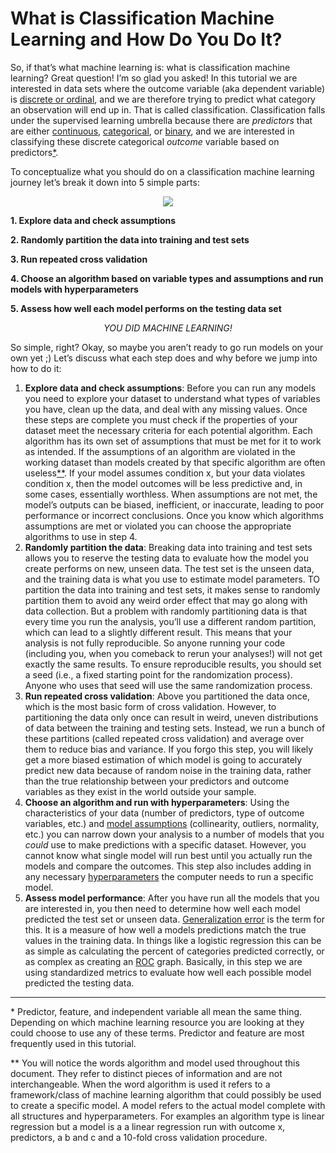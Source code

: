# What is Classification Machine Learning and How Do You Do It?

So, if that's what machine learning is: what is classification machine learning? Great question! I'm so glad you asked! In this tutorial we are interested in data sets where the outcome variable (aka dependent variable) is [discrete or ordinal](glossary.qmd#variables), and we are therefore trying to predict what category an observation will end up in. That is called classification. Classification falls under the supervised learning umbrella because there are *predictors* that are either [continuous](glossary.qmd#variables), [categorical](glossary.qmd#variables), or [binary](glossary.qmd#variables), and we are interested in classifying these discrete categorical *outcome* variable based on predictors[\*](#footnote2).

To conceptualize what you should do on a classification machine learning journey let's break it down into 5 simple parts:

::: {style="text-align: center;"}
![](https://i.chzbgr.com/full/8561133824/h0518E22D/trolling-how-make-origami-crane-3-easy-steps)
:::

**1. Explore data and check assumptions**

**2. Randomly partition the data into training and test sets**

**3. Run repeated cross validation**

**4. Choose an algorithm based on variable types and assumptions and run models with hyperparameters**

**5. Assess how well each model performs on the testing data set**

::: {style="text-align: center;"}
*YOU DID MACHINE LEARNING!*
:::

So simple, right? Okay, so maybe you aren't ready to go run models on your own yet ;) Let's discuss what each step does and why before we jump into how to do it:

1.  **Explore data and check assumptions**: Before you can run any models you need to explore your dataset to understand what types of variables you have, clean up the data, and deal with any missing values. Once these steps are complete you must check if the properties of your dataset meet the necessary criteria for each potential algorithm. Each algorithm has its own set of assumptions that must be met for it to work as intended. If the assumptions of an algorithm are violated in the working dataset than models created by that specific algorithm are often useless[\*\*](#footnote3). If your model assumes condition x, but your data violates condition x, then the model outcomes will be less predictive and, in some cases, essentially worthless. When assumptions are not met, the model's outputs can be biased, inefficient, or inaccurate, leading to poor performance or incorrect conclusions. Once you know which algorithms assumptions are met or violated you can choose the appropriate algorithms to use in step 4.
2.  **Randomly partition the data**: Breaking data into training and test sets allows you to reserve the testing data to evaluate how the model you create performs on new, unseen data. The test set is the unseen data, and the training data is what you use to estimate model parameters. TO partition the data into training and test sets, it makes sense to randomly partition them to avoid any weird order effect that may go along with data collection. But a problem with randomly partitioning data is that every time you run the analysis, you'll use a different random partition, which can lead to a slightly different result. This means that your analysis is not fully reproducible. So anyone running your code (including you, when you comeback to rerun your analyses!) will not get exactly the same results. To ensure reproducible results, you should set a seed (i.e., a fixed starting point for the randomization process). Anyone who uses that seed will use the same randomization process.
3.  **Run repeated cross validation**: Above you partitioned the data once, which is the most basic form of cross validation. However, to partitioning the data only once can result in weird, uneven distributions of data between the training and testing sets. Instead, we run a bunch of these partitions (called repeated cross validation) and average over them to reduce bias and variance. If you forgo this step, you will likely get a more biased estimation of which model is going to accurately predict new data because of random noise in the training data, rather than the true relationship between your predictors and outcome variables as they exist in the world outside your sample.
4.  **Choose an algorithm and run with hyperparameters**: Using the characteristics of your data (number of predictors, type of outcome variables, etc.) and [model assumptions](#assumptions) (collinearity, outliers, normality, etc.) you can narrow down your analysis to a number of models that you *could* use to make predictions with a specific dataset. However, you cannot know what single model will run best until you actually run the models and compare the outcomes. This step also includes adding in any necessary [hyperparameters](#hyperparameters) the computer needs to run a specific model.
5.  **Assess model performance**: After you have run all the models that you are interested in, you then need to determine how well each model predicted the test set or unseen data. [Generalization error](https://medium.com/@yixinsun_56102/understanding-generalization-error-in-machine-learning-e6c03b203036) is the term for this. It is a measure of how well a models predictions match the true values in the training data. In things like a logistic regression this can be as simple as calculating the percent of categories predicted correctly, or as complex as creating an [ROC](https://www.youtube.com/watch?v=4jRBRDbJemM) graph. Basically, in this step we are using standardized metrics to evaluate how well each possible model predicted the testing data.

------------------------------------------------------------------------

[\*]{#footnote2} Predictor, feature, and independent variable all mean the same thing. Depending on which machine learning resource you are looking at they could choose to use any of these terms. Predictor and feature are most frequently used in this tutorial.

[\*\*]{#footnote3} You will notice the words algorithm and model used throughout this document. They refer to distinct pieces of information and are not interchangeable. When the word algorithm is used it refers to a framework/class of machine learning algorithm that could possibly be used to create a specific model. A model refers to the actual model complete with all structures and hyperparameters. For examples an algorithm type is linear regression but a model is a a linear regression run with outcome x, predictors, a b and c and a 10-fold cross validation procedure.
